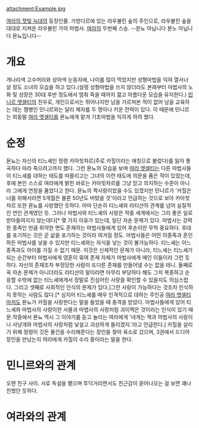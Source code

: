 attachment:Example.jpg

[[여라의 잿빛 늑대]]의 등장인물. 가방디르에 있는 라우불린 숲의 주인으로, 라우불린 숲을 대대로 지켜온 라우불린 가의 마법사. [[여라]]의 두번째 스승. --몬뇨 아닙니다 묜노 아닙니다 묜뇨입니다--

= 개요 =

개나리색 고수머리와 상아색 눈동자에, 나이를 많이 먹었지만 성형마법을 익혀 열서너 살 정도 소녀의 모습을 하고 있다.(설령 성형마법을 쓰지 않더라도 본래부터 마법사의 노화 및 성장은 30대 후반 정도에서 멈춰 죽을 때까지 젊고 아름다운 모습을 유지한다.) [[민니르 엣셀티]]의 친우로, 개인으로서는 뛰어나지만 남을 가르쳐본 적이 없어 남을 교육하는 데는 젬병인 민니르와는 달리 제자를 두 명이나 키운 전력이 있다. 이 때문에 민니르는 외동딸 [[여라 엣셀티]]를 묜뇨에게 맡겨 기초마법을 익히게 하려 했다. 

= 순정 =

묜뇨는 자신의 티느셰인 정령 카아힛챠르(주로 카힐이라는 애칭으로 불렀다)를 잃자 통곡하다 따라 죽으려고까지 했다. 그런 묜뇨의 모습을 보며 [[여라 엣셀티]]는 다른 마법사들이 티느셰를 대하는 태도를 떠올리고는 그녀의 이런 태도에 의문을 품은 적이 있었는데, 후에 본인 스스로 여라에게 밝힌 바로는 카아힛챠르를 그냥 믿고 의지하는 수준이 아니라 그에게 연정을 품었다고 한다. 묜뇨의 짝사랑이었을 수도 있겠지만 민니르가 '카힐은 너를 위해서라면 5개월은 물론 50년도 버텼을 것'이라고 언급하는 것으로 보아 카아힛챠르 또한 묜뇨를 사랑했던 듯하다. 아마 단순히 티느셰와 라티샨의 관계를 넘어 실질적인 연인 관계였던 듯. 
그러나 마법사와 티느셰의 사랑은 작중 세계에서는 그리 좋은 일로 받아들여지지 않는데다[* 몇 가지 이유가 있는데, 일단 자손 문제가 있다. 마법사는 강력한 종족인 만큼 취약한 면도 존재하는 마법사들에게 있어 후손이란 무척 중요하다. 후대를 포기하는 것은 곧 삶을 포기하는 것이라 여겨질 정도. 마법사들은 어떤 이종족과 혼인하든 마법사를 낳을 수 있지만 티느셰와는 자식을 낳는 것이 불가능하다. 티느셰는 어느 종족과도 아이를 가질 수 없기 때문. 이것은 신체적인 문제가 아니라, 티느셰는 티느셰가 되는 순간부터 마법사에게 영혼이 묶여 존재 자체가 마법사에게 매인 이들이라 그런 듯하다. 자신의 존재조차 부정당한 사람이 또다른 존재를 만들어낼 수는 없을 테니. 둘째로 꼭 자손 문제가 아니더라도 라티샨의 말이라면 아무리 부당하다 해도 그저 복종하고 순응할 수밖에 없는 티느셰에게서 정말로 진심어린 사랑을 확인할 수 있을지도 의심스럽다. 그리고 셋째로 사회적인 인식의 문제가 있다.]그런 사랑이 가능하다는 것조차 인식하지 못하는 사람도 많다.[* 심지어 티느셰를 매우 인격적으로 대하는 주인공 [[여라 엣셀티]]마저도 묜뇨가 카힐을 사랑한다는 말을 들었을 때 충격을 받았다. 마법사들에게 있어 티느셰와 마법사의 사랑이란 사물과 마법사의 사랑처럼 괴이쩍은 것이라는 인식이 있기 때문.작중에서 묜뇨 역시 그 이야기를 듣고 놀라는 여라에게  '네게는 책과 마법사의 사랑이나 사냥개와 마법사의 사랑처럼 낯설고 괴상하게 들리겠지.'라고 언급한다.] 카힐을 살리기 위해 정령이 깃든 물건을 수리해준다는 장인을 찾아 육소로 갔으며, 3권에서 드디어 장인을 만났는지 여라에게 카힐이 수리 중이라는 말을 한다.

= 민니르와의 관계 =

오랜 친구 사이. 서로 독설을 뱉으며 투닥거리면서도 친근감이 묻어나오는 걸 보면 꽤나 친했던 듯하다.

= 여라와의 관계 =
